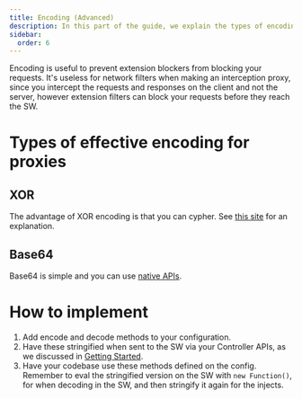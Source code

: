 ```yaml
---
title: Encoding (Advanced)
description: In this part of the guide, we explain the types of encoding that are recommended for web proxies, and how you should implement encoding.
sidebar:
  order: 6
---
```


Encoding is useful to prevent extension blockers from blocking your requests. It's useless for network filters when making an interception proxy, since you intercept the requests and responses on the client and not the server, however extension filters can block your requests before they reach the SW.

# Types of effective encoding for proxies

## XOR

The advantage of XOR encoding is that you can cypher. See [this site](https://cryptools.github.io/XORCipher/) for an explanation.

## Base64

Base64 is simple and you can use [native APIs](https://developer.mozilla.org/en-US/docs/Glossary/Base64#javascript_support).

# How to implement

1. Add encode and decode methods to your configuration.
2. Have these stringified when sent to the SW via your Controller APIs, as we discussed in [Getting Started](./getting-started.mdx).
3. Have your codebase use these methods defined on the config. Remember to eval the stringified version on the SW with `new Function()`, for when decoding in the SW, and then stringify it again for the injects.
